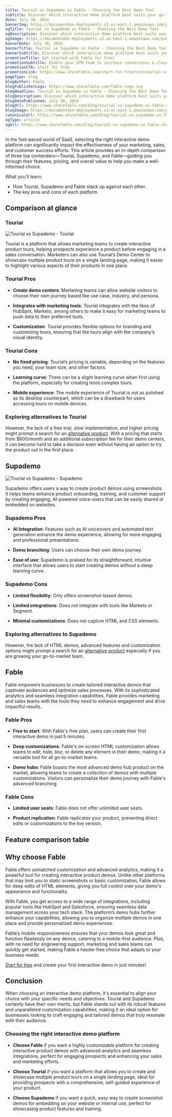```yaml
---
title: Tourial vs Supademo vs Fable - Choosing the Best Demo Tool
subtitle: Discover which interactive demo platform best suits your go-to-market needs by comparing Tourial, Supademo, and Fable.
date: July 30, 2024
bannerImg: https://documentden-deployments.s3.us-east-1.amazonaws.com/public/2da90621-562d-4e19-9b51-2b16019dede0
ogTitle: Tourial vs Supademo vs Fable - Choosing the Best Demo Tool
ogDescription: Discover which interactive demo platform best suits your go-to-market needs by comparing Tourial, Supademo, and Fable.
ogImage: https://documentden-deployments.s3.us-east-1.amazonaws.com/public/2da90621-562d-4e19-9b51-2b16019dede0
bannerDate: July 30, 2024
bannerTitle: Tourial vs Supademo vs Fable - Choosing the Best Demo Tool
bannerSubtitle: Discover which interactive demo platform best suits your go-to-market needs by comparing Tourial, Supademo, and Fable.
promotionTitle: Get started with Fable for free!
promotionSubtitle: Enable your GTM team to increase conversions & close more deals today.
promotionCTA: Start for free
promotionLink: https://www.sharefable.com/start-for-free?ref=tourial-vs-supademo-vs-fable-choosing-the-best-demo-tool
pageType: blog
blogAuthor: Fable
blogPublisherLogo: https://www.sharefable.com/fable-logo.svg
blogHeadline: Tourial vs Supademo vs Fable - Choosing the Best Demo Tool
blogDescription: Discover which interactive demo platform best suits your go-to-market needs by comparing Tourial, Supademo, and Fable.
blogDatePublished: July 30, 2024
blogUrl: https://www.sharefable.com/blog/tourial-vs-supademo-vs-fable-choosing-the-best-demo-tool
blogImage: https://documentden-deployments.s3.us-east-1.amazonaws.com/public/2da90621-562d-4e19-9b51-2b16019dede0
canonicalUrl: https://www.sharefable.com/blog/tourial-vs-supademo-vs-fable-choosing-the-best-demo-tool
ogType: article
ogUrl: https://www.sharefable.com/blog/tourial-vs-supademo-vs-fable-choosing-the-best-demo-tool
---
```


In the fast-paced world of SaaS, selecting the right interactive demo platform can significantly impact the effectiveness of your marketing, sales, and customer success efforts. This article provides an in-depth comparison of three top contenders—Tourial, Supademo, and Fable—guiding you through their features, pricing, and overall value to help you make a well-informed choice.

What you'll learn:

- How Tourial, Supademo and Fable stack up against each other.
- The key pros and cons of each platform.

## Comparison at glance




### Tourial

<img alt="Tourial vs Supademo - Tourial" src="https://documentden-deployments.s3.us-east-1.amazonaws.com/public/7764a5b8-d55d-4bf1-b7e7-f46f57fdacf1"></img>

Tourial is a platform that allows marketing teams to create interactive product tours, helping prospects experience a product before engaging in a sales conversation. Marketers can also use Tourial’s Demo Center to showcase multiple product tours on a single landing page, making it easier to highlight various aspects of their products in one place.

### Tourial Pros

- **Create demo centers**: Marketing teams can allow website visitors to choose their own journey based like use case, industry, and persona.

- **Integrates with marketing tools**: Tourial integrates with the likes of HubSpot, Marketo, among others to make it easy for marketing teams to push data to their preferred tools.

- **Customization**: Tourial provides flexible options for branding and customizing tours, ensuring that the tours align with the company’s visual identity.

### Tourial Cons

- **No fixed pricing**: Tourial’s pricing is variable, depending on the features you need, your team size, and other factors.

- **Learning curve**: There can be a slight learning curve when first using the platform, especially for creating more complex tours.

- **Mobile experience**: The mobile experience of Tourial is not as polished as its desktop counterpart, which can be a drawback for users accessing tours on mobile devices.

### Exploring alternatives to Tourial

However, the lack of a free trial, slow implementation, and higher pricing might prompt a search for an [alternative product](https://www.sharefable.com/blog/tourial-alternatives-and-competitors-in-2024?ref=tourial-vs-supademo-vs-fable-choosing-the-best-demo-tool). With a pricing that starts from $600/month and an additional subscription fee for their demo centers, it can become hard to take a decision even without having an option to try the product out in the first place.

## Supademo

<img alt="Tourial vs Supademo - Supademo" src="https://documentden-deployments.s3.us-east-1.amazonaws.com/public/a629387d-3741-4c1c-8912-afa7580b85de"></img>

Supademo offers users a way to create product demos using screenshots. It helps teams enhance product onboarding, training, and customer support by creating engaging, AI-powered voice-overs that can be easily shared or embedded on websites.

### Supademo Pros

- **AI Integration**: Features such as AI voiceovers and automated text generation enhance the demo experience, allowing for more engaging and professional presentations.

- **Demo branching**: Users can choose their own demo journey.

- **Ease of use**: Supademo is praised for its straightforward, intuitive interface that allows users to start creating demos without a steep learning curve.

### Supademo Cons

- **Limited flexibility**: Only offers screenshot-based demos.

- **Limited integrations**: Does not integrate with tools like Marketo or Segment.

- **Minimal customizations**: Does not capture HTML and CSS elements.

### Exploring alternatives to Supademo

However, the lack of HTML demos, advanced features and customization options might prompt a search for an [alternative product](https://www.sharefable.com/blog/supademo-alternatives-and-competitors-in-2024?ref=tourial-vs-supademo-vs-fable-choosing-the-best-demo-tool) especially if you are growing your go-to-market team.

## Fable

<FableEmbed src="https://app.sharefable.com/embed/demo/home-page-demo-desktop-v5yq1iykpaila806" />

Fable empowers businesses to create tailored interactive demos that captivate audiences and optimize sales processes. With its sophisticated analytics and seamless integration capabilities, Fable provides marketing and sales teams with the tools they need to enhance engagement and drive impactful results.

### Fable Pros

- **Free to start**: With Fable's free plan, users can create their first interactive demo in just 5 minutes.

- **Deep customizations**: Fable's on-screen HTML customization allows teams to edit, hide, blur, or delete any element in their demo, making it a versatile tool for all go-to-market teams.

- **Demo hubs**: Fable boasts the most advanced demo hub product on the market, allowing teams to create a collection of demos with multiple customizations. Visitors can personalize their demo journey with Fable's advanced branching.

### Fable Cons

- **Limited user seats**: Fable does not offer unlimited user seats.

- **Product replication**: Fable replicates your product, preventing direct edits or customizations to the live version.

## Feature comparison table



## Why choose Fable

Fable offers unmatched customization and advanced analytics, making it a powerful tool for creating interactive product demos. Unlike other platforms that may limit you to static screenshots or basic customization, Fable allows for deep edits of HTML elements, giving you full control over your demo's appearance and functionality.

With Fable, you get access to a wide range of integrations, including popular tools like HubSpot and Salesforce, ensuring seamless data management across your tech stack. The platform’s demo hubs further enhance your capabilities, allowing you to organize multiple demos in one place and provide personalized demo experiences.

Fable’s mobile responsiveness ensures that your demos look great and function flawlessly on any device, catering to a mobile-first audience. Plus, with no need for engineering support, marketing and sales teams can quickly get started, making Fable a hassle-free choice that adapts to your business needs.

[Start for free](https://www.sharefable.com/start-for-free?ref=tourial-vs-supademo-vs-fable-choosing-the-best-demo-tool) and create your first interactive demo in just minutes!

## Conclusion

When choosing an interactive demo platform, it's essential to align your choice with your specific needs and objectives. Tourial and Supademo certainly have their own merits, but Fable stands out with its robust features and unparalleled customization capabilities, making it an ideal option for businesses looking to craft engaging and tailored demos that truly resonate with their audience.

### Choosing the right interactive demo platform

- **Choose Fable** if you want a highly customizable platform for creating interactive product demos with advanced analytics and seamless integrations, perfect for engaging prospects and enhancing your sales and marketing efforts.

- **Choose Tourial** if you want a platform that allows you to create and showcase multiple product tours on a single landing page, ideal for providing prospects with a comprehensive, self-guided experience of your product.

- **Choose Supademo** if you want a quick, easy way to create screenshot demos for embedding on your website or internal use, perfect for showcasing product features and training.


